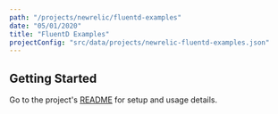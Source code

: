 ```yaml
---
path: "/projects/newrelic/fluentd-examples"
date: "05/01/2020"
title: "FluentD Examples"
projectConfig: "src/data/projects/newrelic-fluentd-examples.json"
---
```


## Getting Started

Go to the project's [README](https://github.com/newrelic/fluentd-examples#readme) for setup and usage details.





